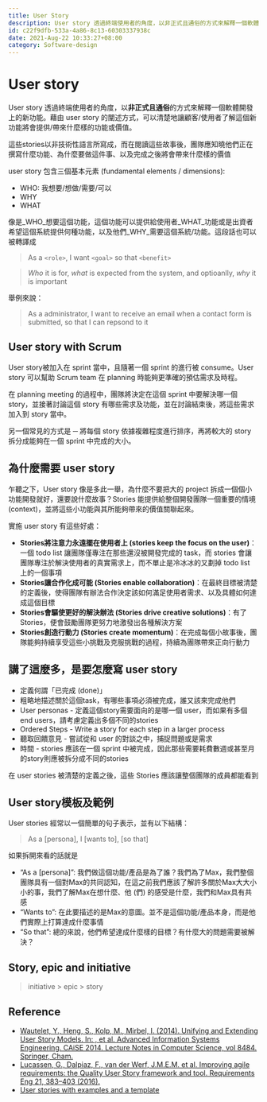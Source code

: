 ```yaml
---
title: User Story
description: User story 透過終端使用者的角度，以非正式且通俗的方式來解釋一個軟體開發上的新功能。藉由 user story 的闡述方式，可以清楚地讓顧客/使用者了解這個新功能將會提供/帶來什麼樣的功能或價值
id: c22f9dfb-533a-4a86-8c13-60303337938c
date: 2021-Aug-22 10:33:27+08:00
category: Software-design
---
```


# User story

User story 透過終端使用者的角度，以**非正式且通俗**的方式來解釋一個軟體開發上的新功能。藉由 user story 的闡述方式，可以清楚地讓顧客/使用者了解這個新功能將會提供/帶來什麼樣的功能或價值。

這些stories以非技術性語言所寫成，而在閱讀這些故事後，團隊應知曉他們正在撰寫什麼功能、為什麼要做這件事、以及完成之後將會帶來什麼樣的價值

user story 包含三個基本元素 (fundamental elements / dimensions):

- WHO: 我想要/想做/需要/可以
- WHY
- WHAT

像是_WHO_想要這個功能，這個功能可以提供給使用者_WHAT_功能或是出資者希望這個系統提供何種功能，以及他們_WHY_需要這個系統/功能。這段話也可以被轉譯成

> As a `<role>`, I want `<goal>` so that `<benefit>`

> *Who* it is for, *what* is expected from the system, and optioanlly, *why* it is important

舉例來說：

> As a administrator, I want to receive an email when a contact form is submitted, so that I can repsond to it

## User story with Scrum

User story被加入在 sprint 當中，且隨著一個 sprint 的進行被 consume。User story 可以幫助 Scrum team 在 planning 時能夠更準確的預估需求及時程。

在 planning meeting 的過程中，團隊將決定在這個 sprint 中要解決哪一個 story，並接著討論這個 story 有哪些需求及功能，並在討論結束後，將這些需求加入到 story 當中。

另一個常見的方式是 ─ 將每個 story 依據複雜程度進行排序，再將較大的 story 拆分成能夠在一個 sprint 中完成的大小。

## 為什麼需要 user story

乍聽之下，User story 像是多此一舉，為什麼不要把大的 project 拆成一個個小功能開發就好，還要說什麼故事？Stories 能提供給整個開發團隊一個重要的情境 (context)，並將這些小功能與其所能夠帶來的價值關聯起來。

實施 user story 有這些好處：

- **Stories將注意力永遠擺在使用者上 (stories keep the focus on the user)**：一個 todo list 讓團隊僅專注在那些還沒被開發完成的 task，而 stories 會讓團隊專注於解決使用者的真實需求上，而不單止是冷冰冰的又劃掉 todo list 上的一個事項
- **Stories讓合作化成可能 (Stories enable collaboration)**：在最終目標被清楚的定義後，使得團隊有辦法合作決定該如何滿足使用者需求、以及具體如何達成這個目標
- **Stories會驅使更好的解決辦法 (Stories drive creative solutions)**：有了 Stories，便會鼓勵團隊更努力地激發出各種解決方案
- **Stories創造行動力 (Stories create momentum)**：在完成每個小故事後，團隊能夠持續享受這些小挑戰及克服挑戰的過程，持續為團隊帶來正向行動力

## 講了這麼多，是要怎麼寫 user story

- 定義何謂「已完成 (done)」
- 粗略地描述關於這個task，有哪些事項必須被完成，誰又該來完成他們
- User personas - 定義這個story需要面向的是哪一個 user，而如果有多個end users，請考慮定義出多個不同的stories
- Ordered Steps - Write a story for each step in a larger process
- 聽取回饋意見 - 嘗試從和 user 的對談之中，捕捉問題或是需求
- 時間 - stories 應該在一個 sprint 中被完成，因此那些需要耗費數週或甚至月的story則應被拆分成不同的stories


<Callout emoji="💡">
在 user stories 被清楚的定義之後，這些 Stories 應該讓整個團隊的成員都能看到
</Callout>

## User story模板及範例

User stories 經常以一個簡單的句子表示，並有以下結構：

> As a [persona], I [wants to], [so that]

如果拆開來看的話就是

- “As a [persona]”: 我們做這個功能/產品是為了誰？我們為了Max，我們整個團隊具有一個對Max的共同認知，在這之前我們應該了解許多關於Max大大小小的事，我們了解Max在想什麼、他 (們) 的感受是什麼，我們和Max具有共感
- “Wants to”: 在此要描述的是Max的意圖。並不是這個功能/產品本身，而是他們實際上打算達成什麼事情
- “So that”: 總的來說，他們希望達成什麼樣的目標？有什麼大的問題需要被解決？

## Story, epic and initiative

> initiative > epic > story

## Reference

- [Wautelet, Y., Heng, S., Kolp, M., Mirbel, I. (2014). Unifying and Extending User Story Models. In: , et al. Advanced Information Systems Engineering. CAiSE 2014. Lecture Notes in Computer Science, vol 8484. Springer, Cham.](https://doi.org/10.1007/978-3-319-07881-6_15)
- [Lucassen, G., Dalpiaz, F., van der Werf, J.M.E.M. et al. Improving agile requirements: the Quality User Story framework and tool. Requirements Eng 21, 383–403 (2016).](https://doi.org/10.1007/s00766-016-0250-x)
- [User stories with examples and a template](https://www.atlassian.com/agile/project-management/user-stories)

